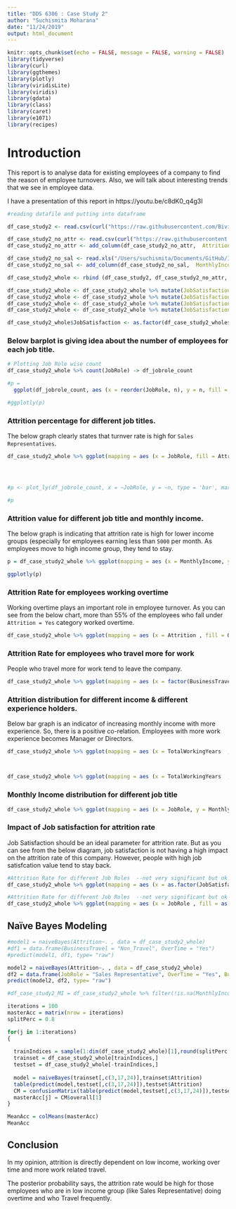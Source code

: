 ```yaml
---
title: "DDS 6306 : Case Study 2"
author: "Suchismita Moharana"
date: "11/24/2019"
output: html_document
---
```


```r
knitr::opts_chunk$set(echo = FALSE, message = FALSE, warning = FALSE)
library(tidyverse)
library(curl)
library(ggthemes)
library(plotly)
library(viridisLite)
library(viridis)
library(gdata)
library(class)
library(caret)
library(e1071)
library(recipes)
```

# Introduction

This report is to analyse data for existing employees of a company to find the reason of employee turnovers. Also, we will talk about interesting trends that we see in employee data.

I have a presentation of this report in https://youtu.be/c8dK0_q4g3I

```r
#reading datafile and putting into dataframe

df_case_study2 <- read.csv(curl("https://raw.githubusercontent.com/BivinSadler/MDS-6306-Doing-Data-Science-Fall-2019/Master/Unit%2014%20and%2015%20Case%20Study%202/CaseStudy2-data.csv"))

df_case_study2_no_attr <- read.csv(curl("https://raw.githubusercontent.com/BivinSadler/MDS-6306-Doing-Data-Science-Fall-2019/Master/Unit%2014%20and%2015%20Case%20Study%202/CaseStudy2CompSet%20No%20Attrition.csv"))
df_case_study2_no_attr <- add_column(df_case_study2_no_attr,  Attrition = NA, .after = "Age")

df_case_study2_no_sal <- read.xls("/Users/suchismita/Documents/GitHub/Interim/CaseStudy2CompSet No Salary.xlsx", sheet = 1, header = TRUE)
df_case_study2_no_sal <- add_column(df_case_study2_no_sal,  MonthlyIncome = NA, .after = "MaritalStatus")

df_case_study2_whole <- rbind (df_case_study2, df_case_study2_no_attr, df_case_study2_no_sal)

df_case_study2_whole <- df_case_study2_whole %>% mutate(JobSatisfaction = replace(JobSatisfaction, JobSatisfaction == 1, "1_Low"))
df_case_study2_whole <- df_case_study2_whole %>% mutate(JobSatisfaction = replace(JobSatisfaction, JobSatisfaction == 2, "2_Medium"))
df_case_study2_whole <- df_case_study2_whole %>% mutate(JobSatisfaction = replace(JobSatisfaction, JobSatisfaction == 3, "3_High"))
df_case_study2_whole <- df_case_study2_whole %>% mutate(JobSatisfaction = replace(JobSatisfaction, JobSatisfaction == 4, "4_Very High"))

df_case_study2_whole$JobSatisfaction <- as.factor(df_case_study2_whole$JobSatisfaction)
```


### Below barplot is giving idea about the number of employees for each job title.

```r
# Plotting Job Role wise count
df_case_study2_whole %>% count(JobRole) -> df_jobrole_count 

#p = 
  ggplot(df_jobrole_count, aes (x = reorder(JobRole, n), y = n, fill = reorder(JobRole, n) )) + geom_bar(stat = "identity") + scale_fill_viridis (discrete = TRUE, direction = -1) + scale_color_manual(values=c("black", "white")) + theme(axis.text.x = element_text(angle=45,hjust=1, size=8)) + xlab("\nJob Title") + ylab ("Employee Count\n") + labs(fill = "Job Title") + ggtitle("Count summary for job title")

#ggplotly(p)
```

### Attrition percentage for different job titles. 

The below graph clearly states that turnver rate is high for `Sales Representatives`.

```r
df_case_study2_whole %>% ggplot(mapping = aes (x = JobRole, fill = Attrition)) + geom_bar(position = "fill") + ylab("Attrition Ratio\n")  + xlab("Job Title")  + theme(axis.text.x = element_text(angle=45,hjust=1,size=8)) + ggtitle ("Attrition percentage for each job title") 




#p <- plot_ly(df_jobrole_count, x = ~JobRole, y = ~n, type = 'bar', marker = list(color = c('rgba(204,204,204,1)', 'rgba(204,204,204,1)','rgba(204,204,204,1)','rgba(204,204,204,1)','rgba(204,204,204,1)','rgba(204,204,204,1)', 'rgba(204,204,204,1)','rgba(204,204,204,1)','rgba(222,45,38,0.8)'))) %>% layout(title = "Attrition percentage for different job titles", xaxis = list(title = "Job Title"), yaxis = list(title = "Attrition Ratio (Y:N)"))

#p

```


### Attrition value for different job title and monthly income. 

The below graph is indicating that attrition rate is high for lower income groups (especially for employees earning less than `5000` per month. As employees move to high income group, they tend to stay.  

```r
p = df_case_study2_whole %>% ggplot(mapping = aes (x = MonthlyIncome, y = TotalWorkingYears, shape = Attrition) ) + geom_point(aes(color = Attrition)) + ylab("Work experience (In years)\n") + xlab("\nMonthly Income") + ggtitle ("Monthly Income vs Work Experience for Attrition rate") + theme(axis.text.x = element_text(angle=0,size=8)) #+  facet_wrap(vars(Attrition)) + facet_grid(rows = vars(Attrition))

ggplotly(p) 

```

### Attrition Rate for employees working overtime

Working overtime plays an important role in employee turnover. As you can see from the below chart, more than 55% of the employees who fall under `Attrition = Yes` category worked overtime.

```r
df_case_study2_whole %>% ggplot(mapping = aes (x = Attrition , fill = OverTime )) + geom_bar(position = "fill") + ylab("Overtime Ratio\n") + xlab("\nAttrition?") + theme(axis.text.x = element_text(angle=0,size=8)) + ggtitle ("Attrition Rate for employees working Over Time")
```


### Attrition Rate for employees who travel more for work 

People who travel more for work tend to leave the company.

```r
df_case_study2_whole %>% ggplot(mapping = aes (x = factor(BusinessTravel,levels = c("Travel_Frequently", "Travel_Rarely", "Non-Travel")), fill = Attrition)) + geom_bar(position = "fill") + theme(axis.text.x = element_text(angle=0,size=8)) + ylab("Attrition Ratio (Y:N)") + xlab("Travel Frequency") + ggtitle ("Attrition Rate for employee's travel frequency")
```


### Attrition distribution for different income & different experience holders.

Below bar graph is an indicator of increasing monthly income with more experience. So, there is a positive co-relation. Employees with more work experience becomes Manager or Directors.

```r
df_case_study2_whole %>% ggplot(mapping = aes (x = TotalWorkingYears  , y = MonthlyIncome, color = JobRole) ) + geom_point() +  xlab("Work Experience (in years)") + ylab("Monthly Income") + ggtitle ("Work Experience vs Monthly Income for each job title")



df_case_study2_whole %>% ggplot(mapping = aes (x = TotalWorkingYears  , y = MonthlyIncome, color = Attrition) ) + geom_point() +  xlab("Work Experience (in years)") + ylab("Monthly Income") + ggtitle ("Work Experience vs Monthly Income for attrition")
```



### Monthly Income distribution for different job title

```r

df_case_study2_whole %>% ggplot(mapping = aes (x = JobRole, y = MonthlyIncome)) + geom_boxplot() + xlab("Job Title") + ylab("Monthly Income\n\n") + ggtitle ("Relationship between Job Title vs Monthly Income (Box Plot)") + theme(axis.text.x = element_text(angle=45,hjust=1, size=8)) 
```



### Impact of Job satisfaction for attrition rate

Job Satisfaction should be an ideal parameter for attrition rate. But as you can see from the below diagram, job satisfaction is not having a high impact on the attrition rate of this company. However, people with high job satisfcation value tend to stay back.


```r
#Attrition Rate for different Job Roles  --not very significant but ok
df_case_study2_whole %>% ggplot(mapping = aes (x = as.factor(JobSatisfaction), fill = Attrition)) + geom_bar(position = "fill") + theme(axis.text.x = element_text(angle=45,hjust=1,size=8)) + ylab("Attrition Ratio (Y:N)") + xlab("Job Satisfaction Level") + ggtitle ("Attrition Rate for employees having different job satisfaction value") 

#Attrition Rate for different Job Roles  --not very significant but ok
df_case_study2_whole %>% ggplot(mapping = aes (x = JobRole , fill = as.factor(JobSatisfaction) )) + geom_bar(position = "fill") + ylab("Percentage of Job Satisfaction") + xlab("Job Title") + theme(axis.text.x = element_text(angle=45,hjust=1,size=8)) + ggtitle ("Job Satisfaction ratio for Job role") + labs(fill = "Job Satisfaction") 

```


## Naïve Bayes Modeling 
```r
#model1 = naiveBayes(Attrition~. , data = df_case_study2_whole)
#df1 = data.frame(BusinessTravel = "Non_Travel", OverTime = "Yes")
#predict(model1, df1, type= "raw")

model2 = naiveBayes(Attrition~. , data = df_case_study2_whole)
df2 = data.frame(JobRole = "Sales Representative", OverTime = "Yes", BusinessTravel = "Travel_Frequently")
predict(model2, df2, type= "raw")
```


```r
#df_case_study2_MI = df_case_study2_whole %>% filter(!is.na(MonthlyIncome))

iterations = 100
masterAcc = matrix(nrow = iterations)
splitPerc = 0.8

for(j in 1:iterations)
{
  
  trainIndices = sample(1:dim(df_case_study2_whole)[1],round(splitPerc * dim(df_case_study2_whole)[1]))
  trainset = df_case_study2_whole[trainIndices,]
  testset = df_case_study2_whole[-trainIndices,]
  
  model = naiveBayes(trainset[,c(3,17,24)],trainset$Attrition)
  table(predict(model,testset[,c(3,17,24)]),testset$Attrition)
  CM = confusionMatrix(table(predict(model,testset[,c(3,17,24)]),testset$Attrition))
  masterAcc[j] = CM$overall[1]
}

MeanAcc = colMeans(masterAcc)
MeanAcc
```





## Conclusion

In my opinion, attrition is directly dependent on low income, working over time and more work related travel.

The posterior probability says, the attrition rate would be high for those employees who are in low income group (like Sales Representative) doing overtime and who Travel frequently.

